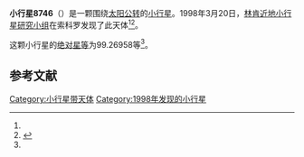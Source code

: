{{Infobox planet
| bgcolour = #FFFFC0
| name = 8746
| symbol = 
| image = 
| caption = 
| discovery = yes
| discovery_ref = 
| discoverer = [[林肯近地小行星研究小组|林肯近地小行星研究小组]]
| discovery_site = [[索科罗|索科罗]] 
| discovered = 1998年3月20日
| designations = yes
| mp_name = 
| named_after = 
| alt_names = 1998 FL68/ 1975 EH4 / 1978 SG3 / 1979 YF9 / 1986 AP2 / 1990 VY11 / 1992 EN
| mp_category = [[主带小行星|主带小行星]]
| orbit_ref = <ref name="a">[http://ssd.jpl.nasa.gov/sbdb.cgi?sstr=8746 8746] {{Wayback|url=http://ssd.jpl.nasa.gov/sbdb.cgi?sstr=8746 |date=20210717064306 }}，小行星數據庫瀏覽器（JPL Small-Body Database Browser）－[[美国国家航空航天局|美国国家航空航天局]]喷气推进实验室</ref>
| epoch = 2456400.5 (2013年4月18日更新)
| aphelion = {{convert|3.6808508|AU|km|3|abbr=on|lk=out}}
| perihelion = {{convert|2.6509476|AU|km|3|abbr=on}}
| semimajor = {{convert|3.1658992|AU|km|3|abbr=on}}
| eccentricity = 0.1626557
| period = 2057.519912 [[日|日]]<br />5.63[[儒略年|儒略年]]
| avg_speed = 
| inclination = 4.82141
| asc_node = 356.56347
| mean_anomaly = 
| arg_peri = 99.26958
| satellites = 
| physical_characteristics = yes
| dimensions = 
| mass = 
| density = 
| surface_grav = 
| escape_velocity = 
| sidereal_day = 
| axial_tilt = 
| pole_ecliptic_lat = 
| pole_ecliptic_lon = 
| albedo = 
| temperatures= 
| temp_name1 = 
| mean_temp_1 = 
| max_temp_1 = 
| temp_name2 = 
| max_temp_2 = 
| spectral_type = 
| abs_magnitude = 99.26958
}}

'''小行星8746'''（{{lang-en|8746}}）是一颗围绕[[太阳|太阳]][[公转|公转]]的[[小行星|小行星]]。1998年3月20日，[[林肯近地小行星研究小组|林肯近地小行星研究小组]]在索科罗发现了此天体<ref name="a" /><ref>{{cite news|title=小行星列表|url=http://cfa-www.harvard.edu/iau/lists/NumberedMPs.txt|accessdate=2013-07-08|newspaper=哈佛大学|archive-date=2008-05-17|archive-url=https://web.archive.org/web/20080517010638/http://cfa-www.harvard.edu/iau/lists/NumberedMPs.txt|dead-url=no}}</ref>。

这颗小行星的[[绝对星等|绝对星等]]为99.26958等<ref name="a" />。

==参考文献==
{{reflist}}
{{Minor Planet Number|[[小行星8745|小行星8745]]|[[小行星8747|小行星8747]]}}

{{小天体}}

[[Category:小行星带天体|Category:小行星带天体]]
[[Category:1998年发现的小行星|Category:1998年发现的小行星]]

{{asteroid-stub}}